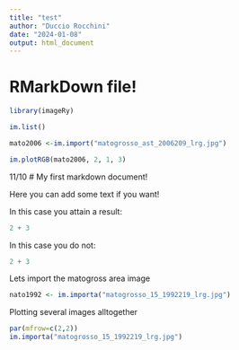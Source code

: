 ```yaml
---
title: "test"
author: "Duccio Rocchini"
date: "2024-01-08"
output: html_document
---
```


# RMarkDown file!

```r
library(imageRy)
```

```r
im.list()
```

```r
mato2006 <-im.import("matogrosso_ast_2006209_lrg.jpg")
```

```r
im.plotRGB(mato2006, 2, 1, 3)
```


11/10
# My first markdown document!

Here you can add some text if you want!

In this case you attain a result: 
```r
2 + 3
```

In this case you do not:
```r
2 + 3
```
Lets import the matogross area image
```r
nato1992 <- im.importa("matogrosso_15_1992219_lrg.jpg")
```

Plotting several images alltogether
```r
par(mfrow=c(2,2))
im.importa("matogrosso_15_1992219_lrg.jpg")
```
